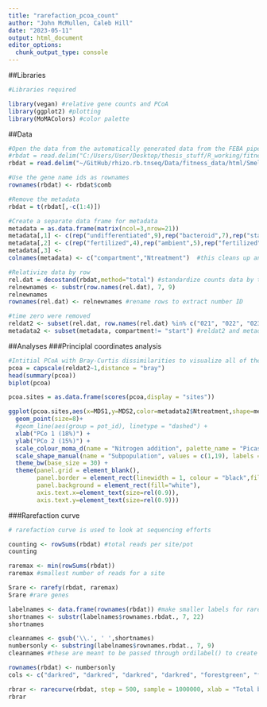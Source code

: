 ```yaml
---
title: "rarefaction_pcoa_count"
author: "John McMullen, Caleb Hill"
date: "2023-05-11"
output: html_document
editor_options: 
  chunk_output_type: console
---
```


##Libraries
```r
#Libraries required 

library(vegan) #relative gene counts and PCoA
library(ggplot2) #plotting
library(MoMAColors) #color palette
```

##Data
```r
#Open the data from the automatically generated data from the FEBA pipeline.
#rbdat = read.delim("C:/Users/User/Desktop/thesis_stuff/R_working/fitness_data/html/SmeliPlant/gene_counts.tab")
rbdat = read.delim("~/GitHub/rhizo.rb.tnseq/Data/fitness_data/html/SmeliPlant/gene_counts.tab")

#Use the gene name ids as rownames
rownames(rbdat) <- rbdat$comb

#Remove the metadata
rbdat = t(rbdat[,-c(1:4)])

#Create a separate data frame for metadata
metadata = as.data.frame(matrix(ncol=3,nrow=21))
metadata[,1] <- c(rep("undifferentiated",9),rep("bacteroid",7),rep("start",5))
metadata[,2] <- c(rep("fertilized",4),rep("ambient",5),rep("fertilized",4),rep("ambient",3),rep("time0",5))
metadata[,3] <-  
colnames(metadata) <- c("compartment","Ntreatment")  #this cleans up and labels data by treatment/compartment

#Relativize data by row 
rel.dat = decostand(rbdat,method="total") #standardize counts data by total
relnewnames <- substr(row.names(rel.dat), 7, 9)
relnewnames
rownames(rel.dat) <- relnewnames #rename rows to extract number ID

#time zero were removed
reldat2 <- subset(rel.dat, row.names(rel.dat) %in% c("021", "022", "023", "024", "026", "027", "028", "029", "030", "031", "032", "033", "035", "037", "039", "040"))
metadata2 <- subset(metadata, compartment!= "start") #reldat2 and metadata2 have the t0 data filtered out for pcoa, etc.
```

##Analyses
###Principlal coordinates analysis
```r
#Intitial PCoA with Bray-Curtis dissimilarities to visualize all of the raw data
pcoa = capscale(reldat2~1,distance = "bray")
head(summary(pcoa))
biplot(pcoa)

pcoa.sites = as.data.frame(scores(pcoa,display = "sites"))

ggplot(pcoa.sites,aes(x=MDS1,y=MDS2,color=metadata2$Ntreatment,shape=metadata2$compartment)) +
  geom_point(size=8)+
  #geom_line(aes(group = pot_id), linetype = "dashed") +
  xlab("PCo 1 (18%)") +
  ylab("PCo 2 (15%)") +
  scale_colour_moma_d(name = "Nitrogen addition", palette_name = "Picasso", labels = c("-", "+")) +
  scale_shape_manual(name = "Subpopulation", values = c(1,19), labels = c("bacteroid", "undifferentiated")) +
  theme_bw(base_size = 30) +
  theme(panel.grid = element_blank(),
        panel.border = element_rect(linewidth = 1, colour = "black",fill=NA),
        panel.background = element_rect(fill="white"),
        axis.text.x=element_text(size=rel(0.9)),
        axis.text.y=element_text(size=rel(0.9))) 
```

###Rarefaction curve
```r
# rarefaction curve is used to look at sequencing efforts

counting <- rowSums(rbdat) #total reads per site/pot
counting

raremax <- min(rowSums(rbdat))
raremax #smallest number of reads for a site

Srare <- rarefy(rbdat, raremax)
Srare #rare genes

labelnames <- data.frame(rownames(rbdat)) #make smaller labels for rarefaction curve 
shortnames <- substr(labelnames$rownames.rbdat., 7, 22)
shortnames

cleannames <- gsub('\\.', ' ',shortnames)
numbersonly <- substring(labelnames$rownames.rbdat., 7, 9)
cleannames #these are meant to be passed through ordilabel() to create cleaner labels for the rarefaction curve but I'm still working on the syntax

rownames(rbdat) <- numbersonly
cols <- c("darkred", "darkred", "darkred", "darkred", "forestgreen", "forestgreen", "forestgreen", "forestgreen", "forestgreen", "blue", "blue", "blue", "blue", "purple", "purple", "purple", "orange", "orange","orange","orange","orange")

rbrar <- rarecurve(rbdat, step = 500, sample = 1000000, xlab = "Total barcodes", ylab = "Unique barcodes", col = cols, cex = 0.5, label = TRUE)
rbrar
```

